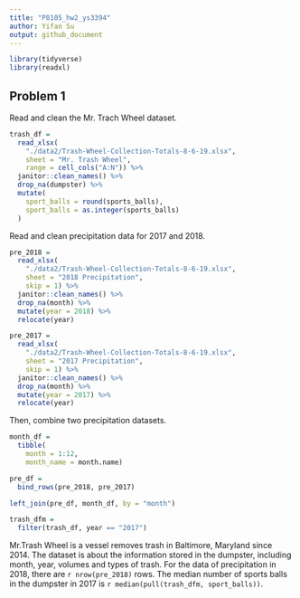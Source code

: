 ```yaml
---
title: "P8105_hw2_ys3394"
author: Yifan Su
output: github_document
---
```


```r
library(tidyverse)
library(readxl)
```

## Problem 1

Read and clean the Mr. Trach Wheel dataset.

```r
trash_df =
  read_xlsx(
    "./data2/Trash-Wheel-Collection-Totals-8-6-19.xlsx",
    sheet = "Mr. Trash Wheel",
    range = cell_cols("A:N")) %>% 
  janitor::clean_names() %>% 
  drop_na(dumpster) %>% 
  mutate(
    sport_balls = round(sports_balls),
    sport_balls = as.integer(sports_balls)
  )
```

Read and clean precipitation data for 2017 and 2018.

```r
pre_2018 = 
  read_xlsx(
    "./data2/Trash-Wheel-Collection-Totals-8-6-19.xlsx",
    sheet = "2018 Precipitation",
    skip = 1) %>% 
  janitor::clean_names() %>% 
  drop_na(month) %>% 
  mutate(year = 2018) %>% 
  relocate(year)

pre_2017 = 
  read_xlsx(
    "./data2/Trash-Wheel-Collection-Totals-8-6-19.xlsx",
    sheet = "2017 Precipitation",
    skip = 1) %>% 
  janitor::clean_names() %>% 
  drop_na(month) %>% 
  mutate(year = 2017) %>% 
  relocate(year)
```

Then, combine two precipitation datasets.

```r
month_df =
  tibble(
    month = 1:12,
    month_name = month.name)

pre_df =
  bind_rows(pre_2018, pre_2017)

left_join(pre_df, month_df, by = "month")

trash_dfm = 
  filter(trash_df, year == "2017")
```

Mr.Trash Wheel is a vessel removes trash in Baltimore, Maryland since 2014. The dataset is about the information stored in the dumpster, including month, year, volumes and types of trash. For the data of precipitation in 2018, there are `r nrow(pre_2018)` rows. The median number of sports balls in the dumpster in 2017 is `r median(pull(trash_dfm, sport_balls))`.

